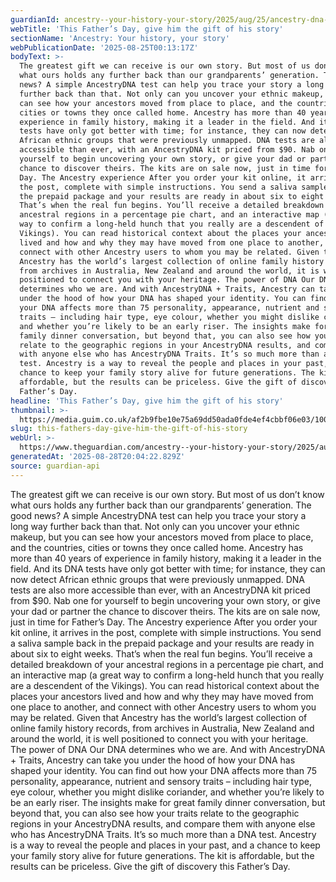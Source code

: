 ```yaml
---
guardianId: ancestry--your-history-your-story/2025/aug/25/ancestry-dna-fathers-day-gift
webTitle: 'This Father’s Day, give him the gift of his story'
sectionName: 'Ancestry: Your history, your story'
webPublicationDate: '2025-08-25T00:13:17Z'
bodyText: >-
  The greatest gift we can receive is our own story. But most of us don’t know
  what ours holds any further back than our grandparents’ generation. The good
  news? A simple AncestryDNA test can help you trace your story a long way
  further back than that. Not only can you uncover your ethnic makeup, but you
  can see how your ancestors moved from place to place, and the countries,
  cities or towns they once called home. Ancestry has more than 40 years of
  experience in family history, making it a leader in the field. And its DNA
  tests have only got better with time; for instance, they can now detect
  African ethnic groups that were previously unmapped. DNA tests are also more
  accessible than ever, with an AncestryDNA kit priced from $90. Nab one for
  yourself to begin uncovering your own story, or give your dad or partner the
  chance to discover theirs. The kits are on sale now, just in time for Father’s
  Day. The Ancestry experience After you order your kit online, it arrives in
  the post, complete with simple instructions. You send a saliva sample back in
  the prepaid package and your results are ready in about six to eight weeks.
  That’s when the real fun begins. You’ll receive a detailed breakdown of your
  ancestral regions in a percentage pie chart, and an interactive map (a great
  way to confirm a long-held hunch that you really are a descendent of the
  Vikings). You can read historical context about the places your ancestors
  lived and how and why they may have moved from one place to another, and
  connect with other Ancestry users to whom you may be related. Given that
  Ancestry has the world’s largest collection of online family history records,
  from archives in Australia, New Zealand and around the world, it is well
  positioned to connect you with your heritage. The power of DNA Our DNA
  determines who we are. And with AncestryDNA + Traits, Ancestry can take you
  under the hood of how your DNA has shaped your identity. You can find out how
  your DNA affects more than 75 personality, appearance, nutrient and sensory
  traits – including hair type, eye colour, whether you might dislike coriander,
  and whether you’re likely to be an early riser. The insights make for great
  family dinner conversation, but beyond that, you can also see how your traits
  relate to the geographic regions in your AncestryDNA results, and compare them
  with anyone else who has AncestryDNA Traits. It’s so much more than a DNA
  test. Ancestry is a way to reveal the people and places in your past, and a
  chance to keep your family story alive for future generations. The kit is
  affordable, but the results can be priceless. Give the gift of discovery this
  Father’s Day.
headline: 'This Father’s Day, give him the gift of his story'
thumbnail: >-
  https://media.guim.co.uk/af2b9fbe10e75a69dd50ada0fde4ef4cbbf06e03/1000_0_5000_4000/500.jpg
slug: this-fathers-day-give-him-the-gift-of-his-story
webUrl: >-
  https://www.theguardian.com/ancestry--your-history-your-story/2025/aug/25/ancestry-dna-fathers-day-gift
generatedAt: '2025-08-28T20:04:22.829Z'
source: guardian-api
---
```

The greatest gift we can receive is our own story. But most of us don’t know what ours holds any further back than our grandparents’ generation. The good news? A simple AncestryDNA test can help you trace your story a long way further back than that. Not only can you uncover your ethnic makeup, but you can see how your ancestors moved from place to place, and the countries, cities or towns they once called home. Ancestry has more than 40 years of experience in family history, making it a leader in the field. And its DNA tests have only got better with time; for instance, they can now detect African ethnic groups that were previously unmapped. DNA tests are also more accessible than ever, with an AncestryDNA kit priced from $90. Nab one for yourself to begin uncovering your own story, or give your dad or partner the chance to discover theirs. The kits are on sale now, just in time for Father’s Day. The Ancestry experience After you order your kit online, it arrives in the post, complete with simple instructions. You send a saliva sample back in the prepaid package and your results are ready in about six to eight weeks. That’s when the real fun begins. You’ll receive a detailed breakdown of your ancestral regions in a percentage pie chart, and an interactive map (a great way to confirm a long-held hunch that you really are a descendent of the Vikings). You can read historical context about the places your ancestors lived and how and why they may have moved from one place to another, and connect with other Ancestry users to whom you may be related. Given that Ancestry has the world’s largest collection of online family history records, from archives in Australia, New Zealand and around the world, it is well positioned to connect you with your heritage. The power of DNA Our DNA determines who we are. And with AncestryDNA + Traits, Ancestry can take you under the hood of how your DNA has shaped your identity. You can find out how your DNA affects more than 75 personality, appearance, nutrient and sensory traits – including hair type, eye colour, whether you might dislike coriander, and whether you’re likely to be an early riser. The insights make for great family dinner conversation, but beyond that, you can also see how your traits relate to the geographic regions in your AncestryDNA results, and compare them with anyone else who has AncestryDNA Traits. It’s so much more than a DNA test. Ancestry is a way to reveal the people and places in your past, and a chance to keep your family story alive for future generations. The kit is affordable, but the results can be priceless. Give the gift of discovery this Father’s Day.
